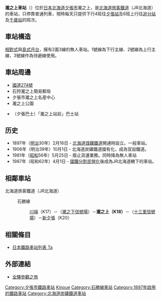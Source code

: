 {{noteTA
|T=zh-tw:瀧之上車站;zh-hk: 瀧之上站;zh-cn: 瀧之上站;
|1=zh-tw:瀧之上車站;zh-hk: 瀧之上站;zh-cn: 瀧之上站;
|2=zh-tw:川端車站;zh-hk:川端站;zh-cn:川端站;
|3=zh-tw:號誌站;zh-hk:信號場;zh-cn:线路所;
}}
{{日本車站資訊
|公司色     = #2cb431
|站名       = 瀧之上站
|圖片       = 
|pxl        = 250px
|圖片說明   = 
|日文原名   = 滝ノ上
|平假名     = たきのうえ
|羅馬拼音   = Takinoue
|車站編號   = {{車站編號c|#8cc63e|K18}}
|電報略號   = ウヘ
|所屬公司   = [[File:JR_logo_(hokkaido).svg|23px]][[北海道旅客鐵道|北海道旅客鐵道]]（JR北海道）
|所在地     = [[北海道|北海道]][[夕張市|夕張市]]瀧之上
|啟用年月日 = 1897年（明治30年）2月16日
|車站構造   = [[地面車站|地面車站]]
|月台配置   = 2面3線
|乘客人數 = 17
|統計年度   = 1998年
|所屬路線   = {{color|#8cc63e|■}}石勝線
|前一站     = K17 [[川端站|川端]]
|前一站距離 = 8.8
|後一站距離 = 7.2
|後一站     = [[新夕張站|新夕張]] K20
|距離       = 35.8
|起站       = [[南千歲站|南千歲]]
|備註       = 無人車站
}}

'''瀧之上車站'''（{{jpn|j=滝ノ上駅|hg=たきのうええき|rm=Takinoue eki|f=y}}）位於[[日本|日本]][[北海道|北海道]][[夕張市|夕張市]]瀧之上，是[[北海道旅客鐵道|北海道旅客鐵道]]（JR北海道）的車站，只停靠普通列車，現時每天只提供下行4班往[[夕張站|夕張站]]及6班上行往[[追分站_(北海道)|追分站]]及[[千歲站|千歲站]]的班次。

== 車站構造 ==
[[相對式月台|相對式]]與[[島式月台|島式月台]]，擁有2面3線的無人車站。1號線為下行主線、2號線為上行主線，3號線作為待避線使用。

== 車站周邊 ==
*[[國道274號|國道274號]]
*石狩瀧之上簡易郵局
*夕張市瀧之上名産中心
*瀧之上公園
*{{Link-ja|夕張鐵道|夕張鉄道}}（夕張巴士）「瀧之上站前」巴士站

== 历史 ==
*1897年（[[明治|明治]]30年）2月16日 - [[北海道煤礦鐵道|北海道煤礦鐵道]]開通時設立。一般車站。
*1906年（明治39年）10月1日 - 北海道炭礦鐵道國有化，成為官設鐵道。
*1981年（[[昭和|昭和]]56年）5月25日 - 廢止貨運業務。同時降為無人車站
*1987年（昭和62年）4月1日 - [[國鐵分割民營化|國鐵分割民營化]]後成為JR北海道轄下的車站。

== 相鄰車站 ==
; 北海道旅客鐵道（JR北海道）
: {{color|#8cc63e|■}}石勝線
:: [[川端站|川端]]（K17）－（[[瀧之下信號場|瀧之下信號場]]）－'''瀧之上（K18）'''－（[[十三里信號場|十三里信號場]]）－[[新夕張站|新夕張]]（K20）

==相關條目==
*[[日本鐵路車站列表_Ta|日本鐵路車站列表 Ta]]

== 外部連結 ==
* {{ja}}[http://www.tsuchibuta.com/jr-hokkaido/sekishouline/05takinoue/05takinoue.htm 全驛參觀之旅] {{Wayback|url=http://www.tsuchibuta.com/jr-hokkaido/sekishouline/05takinoue/05takinoue.htm |date=20130630201321 }}

{{石勝線}}

{{DEFAULTSORT:Takinoue}}
[[Category:夕張市鐵路車站|Category:夕張市鐵路車站]]
[[Category:日本鐵路車站_Ta|Kinoue]]
[[Category:石勝線車站|Category:石勝線車站]]
[[Category:1897年啟用的鐵路車站|Category:1897年啟用的鐵路車站]]
[[Category:北海道炭礦鐵道車站|Category:北海道炭礦鐵道車站]]